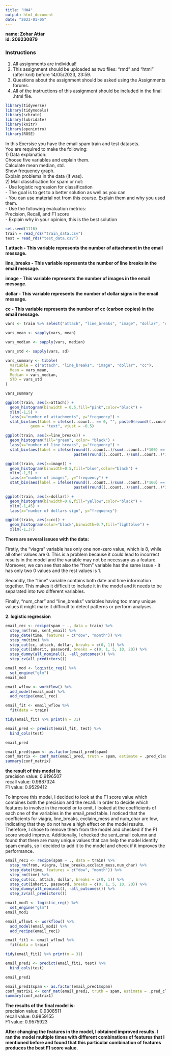 ---
title: "HW4"
output: html_document
date: "2023-01-05"
---

**name: Zohar Attar**<br>
**id: 209230879**

### Instructions

1.  All assignments are individual!
2.  This assignment should be uploaded as two files: "rmd" and "html" (after knit) before 14/05/2023, 23:59.
4.  Questions about the assignment should be asked using the Assignments forums.
5.  All of the instructions of this assignment should be included in the final .html file.

```{r load-packages, message = FALSE}
library(tidyverse)
library(tidymodels)
library(schrute)
library(lubridate)
library(knitr)
library(openintro)
library(ROSE)
```





##################################

 In this Exersise you have the email spam train and test datasets.<br>
 You are required to make the following:<br>
 1) Data explanation:<br>
Choose five variables and explain them.<br>
Calculate mean median, std.<br>
Show frequency graph.<br>
Explain problems in the data (if was).<br>
 2) Mail classification for spam or not:<br>
    - Use logistic regression for classification <br>
    - The goal is to get to a better solution as well as you can <br>
    - You can use material not from this course. Explain them and why you used them.<br>
    - Use the following evaluation metrics:<br>
    Precision, Recall, and F1 score<br>
    - Explain why in your opinion, this is the best solution<br>


```{r lines, echo=FALSE}
set.seed(1116)
train = read_rds("train_data.csv")
test = read_rds("test_data.csv")
```

**1.attach - This variable represents the number of attachment in the email message.**

**line_breaks - This variable represents the number of line breaks in the email message.**

**image - This variable represents the number of images in the email message.**

**dollar - This variable represents the number of dollar signs in the email message.**

**cc - This variable represents the number of cc (carbon copies) in the email message.**

```{r}
vars <- train %>% select("attach", "line_breaks", "image", "dollar", "cc")

vars_mean <- sapply(vars, mean)

vars_median <- sapply(vars, median)

vars_std <- sapply(vars, sd)

vars_summary <- tibble(
  Variable = c("attach", "line_breaks", "image", "dollar", "cc"),
  Mean = vars_mean,
  Median = vars_median,
  STD = vars_std
)

vars_summary

```

```{r}
ggplot(train, aes(x=attach)) +
  geom_histogram(binwidth = 0.5,fill="pink",color="black") +
  xlim(-1,5) +
  labs(x="number of attachments", y="frequency") +
  stat_bin(aes(label = ifelse(..count.. == 0, "", paste0(round((..count..)/sum(..count..)*100), "%"))), 
           geom = "text", vjust = -0.5)
```

```{r}
ggplot(train, aes(x=line_breaks)) +
  geom_histogram(fill="green", color= "black") +
  labs(x="number of line breaks", y="frequency") +
  stat_bin(aes(label = ifelse(round((..count..)/sum(..count..)*100) == 0, "",
                              paste0(round((..count..)/sum(..count..)*100),"%"))),geom = "text", vjust = -0.5)
```

```{r}
ggplot(train, aes(x=image)) +
  geom_histogram(binwidth=0.5,fill="blue",color="black") +
  xlim(-1,5) +
  labs(x="number of images", y="frequency") +
  stat_bin(aes(label = ifelse(round((..count..)/sum(..count..)*100) == 0, "",
                              paste0(round((..count..)/sum(..count..)*100),"%"))),geom = "text", vjust = -0.5)
```

```{r}
ggplot(train, aes(x=dollar)) +
  geom_histogram(binwidth=0.8,fill="yellow",color="black") +
  xlim(-1,45) +
  labs(x="number of dollars sign", y="frequency")
```

```{r}
ggplot(train, aes(x=cc)) +
  geom_histogram(color="black",binwidth=0.7,fill="lightblue") +
  xlim(-1,37) 

```


**There are several issues with the data:**

Firstly, the "viagra" variable has only one non-zero value, which is 8, while all other values are 0. This is a problem because it could lead to incorrect results in the model and the variable may not be necessary as a feature.
Moreover, we can see that also the "from" variable has the same issue - it has only two 0 values and the rest values is 1.

Secondly, the "time" variable contains both date and time information together. This makes it difficult to include it in the model and it needs to be separated into two different variables.

Finally, "num_char" and "line_breaks" variables having too many unique values it might make it difficult to detect patterns or perform analyses.


**2. logistic regression**

```{r}
email_rec <- recipe(spam ~ ., data = train) %>%
  step_rm(from, sent_email) %>%
  step_date(time, features = c("dow", "month")) %>%               
  step_rm(time) %>%
  step_cut(cc, attach, dollar, breaks = c(0, 1)) %>%
  step_cut(inherit, password, breaks = c(0, 1, 5, 10, 20)) %>%
  step_dummy(all_nominal(), -all_outcomes()) %>%
  step_zv(all_predictors())
```

```{r}
email_mod <- logistic_reg() %>% 
  set_engine("glm")
email_mod
```

```{r}
email_wflow <- workflow() %>% 
  add_model(email_mod) %>% 
  add_recipe(email_rec)
```


```{r}
email_fit <- email_wflow %>% 
  fit(data = train)
```

```{r}
tidy(email_fit) %>% print(n = 31)
```

```{r}
email_pred <- predict(email_fit, test) %>% 
  bind_cols(test)

email_pred
```

```{r}
email_pred$spam <- as.factor(email_pred$spam)
conf_matrix <- conf_mat(email_pred, truth = spam, estimate = .pred_class)
summary(conf_matrix)

```

**the result of this model is:**<br>
precision value: 0.9196507<br>
recall value: 0.9887324<br>
F1 value: 0.9529412<br>

To improve this model, I decided to look at the F1 score value which combines both the precision and the recall. In order to decide which features to involve in the model or to omit, I looked at the coefficients of each one of the variables in the email_pred table. I noticed that the coefficients for viagra, line_breaks, exclaim_mess and num_char are low, indicating that they do not have a high effect on the model results. Therefore, I chose to remove them from the model and checked if the F1 score would improve. Additionally, I checked the sent_email column and found that there are many unique values that can help the model identify spam emails, so I decided to add it to the model and check if it improves the performance.


```{r}
email_rec1 <- recipe(spam ~ ., data = train) %>%
  step_rm(from, viagra, line_breaks,exclaim_mess,num_char) %>%
  step_date(time, features = c("dow", "month")) %>%               
  step_rm(time) %>%
  step_cut(cc, attach, dollar, breaks = c(0, 1)) %>%
  step_cut(inherit, password, breaks = c(0, 1, 5, 10, 20)) %>%
  step_dummy(all_nominal(), -all_outcomes()) %>%
  step_zv(all_predictors())
```

```{r}
email_mod1 <- logistic_reg() %>% 
  set_engine("glm")
email_mod1
```

```{r}
email_wflow1 <- workflow() %>% 
  add_model(email_mod1) %>% 
  add_recipe(email_rec1)
```


```{r}
email_fit1 <- email_wflow1 %>% 
  fit(data = train)
```

```{r}
tidy(email_fit1) %>% print(n = 31)
```

```{r}
email_pred1 <- predict(email_fit1, test) %>% 
  bind_cols(test)

email_pred1
```

```{r}
email_pred1$spam <- as.factor(email_pred1$spam)
conf_matrix1 <- conf_mat(email_pred1, truth = spam, estimate = .pred_class)
summary(conf_matrix1)
```

**The results of the final model is:**<br>
precision value: 0.9308511<br>
recall value: 0.9859155<br>
F1 value: 0.9575923<br>

**After changing the features in the model, I obtained improved results. I ran the model multiple times with different combinations of features that I mentioned before and found that this particular combination of features produces the best F1 score value.**